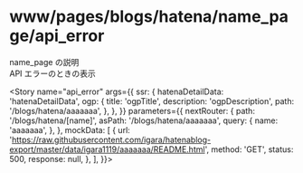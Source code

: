 
<Meta
  title="www/pages/blogs/hatena/name_page/api_error"
  component={BlogsHatenaNamePage}
  decorators={[withMock]}
/>

# www/pages/blogs/hatena/name_page/api_error

name_page の説明  
API エラーのときの表示

<Story
  name="api_error"
  args={{
    ssr: {
      hatenaDetailData: 'hatenaDetailData',
      ogp: {
        title: 'ogpTitle',
        description: 'ogpDescription',
        path: '/blogs/hatena/aaaaaaa',
      },
    },
  }}
  parameters={{
    nextRouter: {
      path: '/blogs/hatena/[name]',
      asPath: '/blogs/hatena/aaaaaaa',
      query: {
        name: 'aaaaaaa',
      },
    },
    mockData: [
      {
        url: 'https://raw.githubusercontent.com/igara/hatenablog-export/master/data/igara1119/aaaaaaa/README.html',
        method: 'GET',
        status: 500,
        response: null,
      },
    ],
  }}></Story>

<Source>
  <BlogsHatenaNamePage />
</Source>

<Props story="api_error" />
